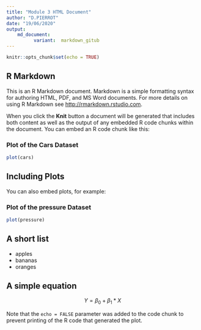 ```yaml
---
title: "Module 3 HTML Document"
author: "D.PIERROT"
date: "19/06/2020"
output: 
    md_document: 
          variant:  markdown_gitub
---
```


```r
knitr::opts_chunk$set(echo = TRUE)
```

## R Markdown  {#nextsteps .emphasized}

This is an R Markdown document. Markdown is a simple formatting syntax for authoring HTML, PDF, and MS Word documents. For more details on using R Markdown see <http://rmarkdown.rstudio.com>.

When you click the **Knit** button a document will be generated that includes both content as well as the output of any embedded R code chunks within the document. You can embed an R code chunk like this:

### Plot of the Cars Dataset

```r
plot(cars)
```

## Including Plots

You can also embed plots, for example:

### Plot of the pressure Dataset

```r
plot(pressure)
```

## A short list

* apples
* bananas
* oranges

## A simple equation

$$ Y = \beta_0 + \beta_1*X $$


Note that the `echo = FALSE` parameter was added to the code chunk to prevent printing of the R code that generated the plot.

